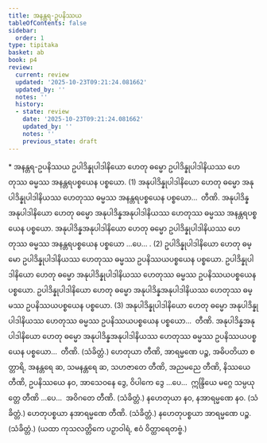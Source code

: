 ```yaml
---
title: အနန္တရ-ဥပနိဿယ
tableOfContents: false
sidebar:
  order: 1
type: tipitaka
basket: ab
book: p4
review:
  current: review
  updated: '2025-10-23T09:21:24.081662'
  updated_by: ''
  notes: ''
  history:
  - state: review
    date: '2025-10-23T09:21:24.081662'
    updated_by: ''
    notes: ''
    previous_state: draft
---
```



<ReviewStatus review={frontmatter.review} showDetails={true} />

<HypothesisAnnotation frontmatter={frontmatter} />

<DynamicBreadcrumb />

<Paragraph type="center" book="p4">
* အနန္တရ-ဥပနိဿယ
</Paragraph>

<Division number="56" book="p4" e="ch" v="39" p="485">

<Paragraph number="181" book="p4">
ဥပါဒိန္နုပါဒါနိယော ဟေတု ဓမ္မော ဥပါဒိန္နုပါဒါနိယဿ ဟေတုဿ ဓမ္မဿ အနန္တရပစ္စယေန ပစ္စယော. (1)
</Paragraph>

<Paragraph number="182" book="p4">
အနုပါဒိန္နုပါဒါနိယော ဟေတု ဓမ္မော အနုပါဒိန္နုပါဒါနိယဿ ဟေတုဿ ဓမ္မဿ အနန္တရပစ္စယေန ပစ္စယော…  တီဏိ.
</Paragraph>

<Paragraph number="183" book="p4">
အနုပါဒိန္နအနုပါဒါနိယော ဟေတု ဓမ္မော အနုပါဒိန္နအနုပါဒါနိယဿ ဟေတုဿ ဓမ္မဿ အနန္တရပစ္စယေန ပစ္စယော. အနုပါဒိန္နအနုပါဒါနိယော ဟေတု ဓမ္မော ဥပါဒိန္နုပါဒါနိယဿ ဟေတုဿ ဓမ္မဿ အနန္တရပစ္စယေန ပစ္စယော …ပေ… . (2)
</Paragraph>

</Division>
<Division number="57" book="p4" e="ch" v="39" p="485">

<Paragraph number="184" book="p4">
ဥပါဒိန္နုပါဒါနိယော ဟေတု ဓမ္မော ဥပါဒိန္နုပါဒါနိယဿ ဟေတုဿ ဓမ္မဿ ဥပနိဿယပစ္စယေန ပစ္စယော. ဥပါဒိန္နုပါဒါနိယော ဟေတု ဓမ္မော အနုပါဒိန္နုပါဒါနိယဿ ဟေတုဿ ဓမ္မဿ ဥပနိဿယပစ္စယေန ပစ္စယော. ဥပါဒိန္နုပါဒါနိယော ဟေတု ဓမ္မော အနုပါဒိန္နအနုပါဒါနိယဿ ဟေတုဿ ဓမ္မဿ ဥပနိဿယပစ္စယေန ပစ္စယော. (3)
</Paragraph>

<Paragraph number="185" book="p4">
အနုပါဒိန္နုပါဒါနိယော ဟေတု ဓမ္မော အနုပါဒိန္နုပါဒါနိယဿ ဟေတုဿ ဓမ္မဿ ဥပနိဿယပစ္စယေန ပစ္စယော…  တီဏိ.
</Paragraph>

<Paragraph number="186" book="p4">
အနုပါဒိန္နအနုပါဒါနိယော ဟေတု ဓမ္မော အနုပါဒိန္နအနုပါဒါနိယဿ ဟေတုဿ ဓမ္မဿ ဥပနိဿယပစ္စယေန ပစ္စယော…  တီဏိ. (သံခိတ္တံ.)
</Paragraph>

</Division>
<Division number="58" book="p4" e="ch" v="39" p="485">

<Paragraph number="187" book="p4">
ဟေတုယာ တီဏိ, အာရမ္မဏေ ပဉ္စ, အဓိပတိယာ စတ္တာရိ, အနန္တရေ ဆ, သမနန္တရေ ဆ, သဟဇာတေ တီဏိ, အညမညေ တီဏိ, နိဿယေ တီဏိ, ဥပနိဿယေ နဝ, အာသေဝနေ ဒွေ, ဝိပါကေ ဒွေ …ပေ…  ဣန္ဒြိယေ မဂ္ဂေ သမ္ပယုတ္တေ တီဏိ …ပေ…  အဝိဂတေ တီဏိ. (သံခိတ္တံ.)
</Paragraph>

<Paragraph number="188" book="p4">
နဟေတုယာ နဝ, နအာရမ္မဏေ နဝ. (သံခိတ္တံ.)
</Paragraph>

<Paragraph number="189" book="p4">
ဟေတုပစ္စယာ နအာရမ္မဏေ တီဏိ. (သံခိတ္တံ.)
</Paragraph>

<Paragraph number="190" book="p4">
နဟေတုပစ္စယာ အာရမ္မဏေ ပဉ္စ. (သံခိတ္တံ.)
</Paragraph>

<Paragraph number="191" book="p4">
(ယထာ ကုသလတ္တိကေ ပဉှာဝါရံ, ဧဝံ ဝိတ္ထာရေတဗ္ဗံ.)
</Paragraph>
</Division>